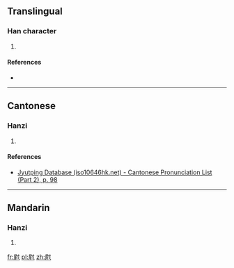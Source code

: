 ==Translingual==

===Han character===
{{Han char|rn=44|rad=尸|as=07|sn=10|four=|canj=SUDI|ids=⿺尾寸}}

# {{defn|Han|sort=尸07}}

====References====
* {{Han ref|kx=0302.161|hdz=20975.061|uh=5C57|ud=23639}}

----

==Cantonese==

===Hanzi===
{{yue-hanzi|jyut=[[cyun3]]|y=chyun3}}

# {{defn|lang=yue|sort=尸07}}

====References====
* [http://www.iso10646hk.net/jp/document/download.jsp Jyutping Database (iso10646hk.net) - Cantonese Pronunciation List (Part 2), p. 98]

----

==Mandarin==

===Hanzi===
{{cmn-hanzi|pin=[[wěi]] ([[wei3]])|wg=wei<sup>3</sup>}}

# {{defn|lang=cmn|sort=尸07}}

[[fr:屗]]
[[pl:屗]]
[[zh:屗]]